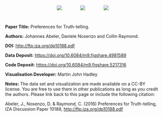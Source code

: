 <center><img src="images/uni-oxford-logo.png" style="padding: 28px"/>
<img src="images/uni-nottingham-logo.png" style="padding: 28px"/>
<img src="images/logo.png" style="padding: 28px"/>
</center>


**Paper Title:** Preferences for Truth-telling.

**Authors:** Johannes Abeler, Daniele Nosenzo and Collin Raymond.

**DOI:** [http://ftp.iza.org/dp10188.pdf](http://ftp.iza.org/dp10188.pdf)

**Data Deposit:** <a href="https://doi.org/10.6084/m9.figshare.4981589" target="_blank">https://doi.org/10.6084/m9.figshare.4981589</a>

**Code Deposit:** <a href="https://doi.org/10.6084/m9.figshare.5217316" target="_blank">https://doi.org/10.6084/m9.figshare.5217316</a>

**Visualisation Developer:** Martin John Hadley

**Notes:** The data set and visualization are made available on a CC-BY license. You are free to use them in other publications as long as you credit the authors. Please link back to this page or include the following citation:

Abeler, J., Nosenzo, D. & Raymond, C. (2016) Preferences for Truth-telling, IZA Discussion Paper 10188, <a href="http://ftp.iza.org/dp10188.pdf" target="_blank">http://ftp.iza.org/dp10188.pdf</a>
